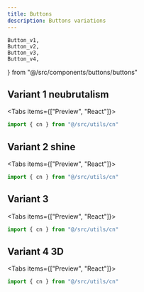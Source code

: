 ```yaml
---
title: Buttons
description: Buttons variations
---
```


    Button_v1,
    Button_v2,
    Button_v3,
    Button_v4,
} from "@/src/components/buttons/buttons"


## Variant 1 neubrutalism

<Tabs items={["Preview", "React"]}>
  <Tab value="Preview">
  <div className="flex-row-center pt-4">
    <Button_v1 />
  </div>
  </Tab>
  <Tab value="React">

```jsx
import { cn } from "@/src/utils/cn"

```
</Tab>
</Tabs>


## Variant 2 shine

<Tabs items={["Preview", "React"]}>
  <Tab value="Preview">
  <div className="flex-row-center pt-4">
    <Button_v2 />
  </div>
  </Tab>
  <Tab value="React">

```jsx
import { cn } from "@/src/utils/cn"

```
</Tab>
</Tabs>

## Variant 3

<Tabs items={["Preview", "React"]}>
  <Tab value="Preview">
  <div className="flex-row-center pt-4">
    <Button_v3 />
  </div>
  </Tab>
  <Tab value="React">

```jsx
import { cn } from "@/src/utils/cn"

```
</Tab>
</Tabs>

## Variant 4 3D

<Tabs items={["Preview", "React"]}>
  <Tab value="Preview">
  <div className="flex-row-center pt-4">
    <Button_v4 />
  </div>
  </Tab>
  <Tab value="React">

```jsx
import { cn } from "@/src/utils/cn"

```
</Tab>
</Tabs>